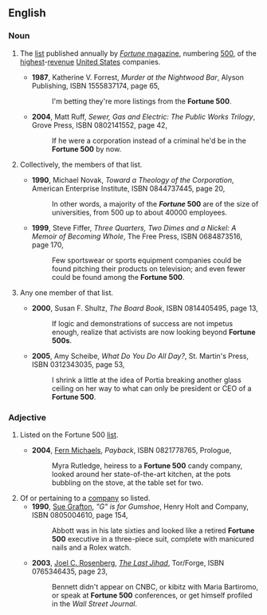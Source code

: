 ==English==
{{wikipedia}}
===Noun===
{{en-noun|s|-|sg=[[fortune|Fortune]] [[500]]}}
#{{singulare tantum}} The [[list]] published annually by [[w:Fortune (magazine)|''Fortune'' magazine]], numbering [[500]], of the [[highest]]-[[revenue]] [[United States]] companies.
#*'''1987''', Katherine V. Forrest, ''Murder at the Nightwood Bar'', Alyson Publishing, ISBN 1555837174, page 65,
#*:I'm betting they're more listings from the '''Fortune 500'''.
#*'''2004''', Matt Ruff, ''Sewer, Gas and Electric: The Public Works Trilogy'', Grove Press, ISBN 0802141552, page 42,
#*:If he were a corporation instead of a criminal he'd be in the '''Fortune 500''' by now.
#{{plurale tantum}} Collectively, the members of that list.
#*'''1990''', Michael Novak, ''Toward a Theology of the Corporation'', American Enterprise Institute, ISBN 0844737445, page 20,
#*:In other words, a majority of the '''''Fortune'' 500''' are of the size of universities, from 500 up to about 40000 employees.
#*'''1999''', Steve Fiffer, ''Three Quarters, Two Dimes and a Nickel: A Memoir of Becoming Whole'', The Free Press, ISBN 0684873516, page 170,
#*:Few sportswear or sports equipment companies could be found pitching their products on television; and even fewer could be found among the '''Fortune 500'''.
#{{by extension|informal|countable}} Any one member of that list.
#*'''2000''', Susan F. Shultz, ''The Board Book'', ISBN 0814405495, page 13,
#*:If logic and demonstrations of success are not impetus enough, realize that activists are now looking beyond '''Fortune 500s'''.
#*'''2005''', Amy Scheibe, ''What Do You Do All Day?'', St. Martin's Press, ISBN 0312343035, page 53,
#*:I shrink a little at the idea of Portia breaking another glass ceiling on her way to what can only be president or CEO of a '''Fortune 500'''.
===Adjective===
{{en-adj|-|pos=[[fortune|Fortune]] [[500]]}}
#{{context|of a company}} Listed on the Fortune 500 [[list]].
#*'''2004''', [[w:Fern Michaels|Fern Michaels]], ''Payback'', ISBN 0821778765, Prologue,
#*:Myra Rutledge, heiress to a '''Fortune 500''' candy company, looked around her state-of-the-art kitchen, at the pots bubbling on the stove, at the table set for two.
#Of or pertaining to a [[company]] so listed.
#*'''1990''', [[w:Sue Grafton|Sue Grafton]], ''"G" is for Gumshoe'', Henry Holt and Company, ISBN 0805004610, page 154,
#*:Abbott was in his late sixties and looked like a retired '''Fortune 500''' executive in a three-piece suit, complete with manicured nails and a Rolex watch.
#*'''2003''', [[w:Joel C. Rosenberg|Joel C. Rosenberg]], ''[[w:The Last Jihad|The Last Jihad]]'', Tor/Forge, ISBN 0765346435, page 23,
#*:Bennett didn't appear on CNBC, or kibitz<!--sic no italics--> with Maria Bartiromo, or speak at '''Fortune 500''' conferences, or get himself profiled in the ''Wall Street Journal''.